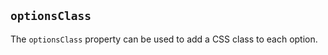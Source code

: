 
## `optionsClass`

The `optionsClass` property can be used to add a CSS class to each option.

<Example
  Component={OptionsClass}
  code={OptionsClassSrc}
  caption="optionsClass"
  undent={2}
  expand
/>


